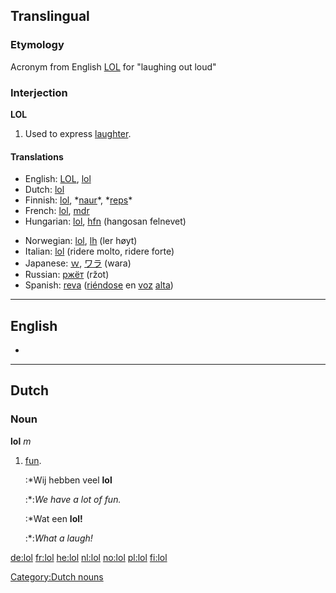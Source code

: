 {{see|LOL}}

==Translingual==
===Etymology===
Acronym from English [[LOL]] for "laughing out loud"

===Interjection===
'''LOL'''

# {{txt}} Used to express [[laughter]].

====Translations====
{{top}}
*English: [[LOL]], [[lol]]
*Dutch: [[#Dutch|lol]]
*Finnish: [[lol]], *[[naur]]*, *[[reps]]*
*French: [[lol]], [[mdr]]
*Hungarian: [[lol]], [[hfn]] (hangosan felnevet)
{{mid}}
*Norwegian: [[lol]], [[lh]] (ler høyt)
*Italian: [[lol]] (ridere molto, ridere forte)
*Japanese: [[ｗ]], [[ワラ]] (wara)
*Russian: [[ржёт]] (ržot)
*Spanish: [[reva]] ([[riéndose]] en [[voz]] [[alto#Spanish|alta]])
{{bottom}}

----

==English==
* {{alternative spelling of|[[LOL]]}}

----

==Dutch==
===Noun===
'''lol''' ''m''

#[[fun]].
#:*Wij hebben veel '''lol'''
#:*:''We have a lot of fun.''
#:*Wat een '''lol!'''
#:*:''What a laugh!''

[[Category:Dutch nouns]]

[[de:lol]]
[[fr:lol]]
[[he:lol]]
[[nl:lol]]
[[no:lol]]
[[pl:lol]]
[[fi:lol]]